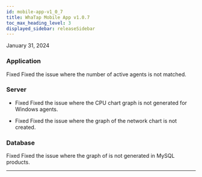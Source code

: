 ```yaml
---
id: mobile-app-v1_0_7
title: WhaTap Mobile App v1.0.7
toc_max_heading_level: 3
displayed_sidebar: releaseSidebar
---
```


January 31, 2024

### Application

<Status>Fixed</Status> Fixed the issue where the number of active agents is not matched.

### Server

- <Status>Fixed</Status> Fixed the issue where the CPU chart graph is not generated for Windows agents.

- <Status>Fixed</Status> Fixed the issue where the graph of the network chart is not created.

### Database

<Status>Fixed</Status> Fixed the issue where the graph of <Appname sid="thread_connected_chart" className="uitext" /> is not generated in MySQL products.

* * *


<Downloadapp />
